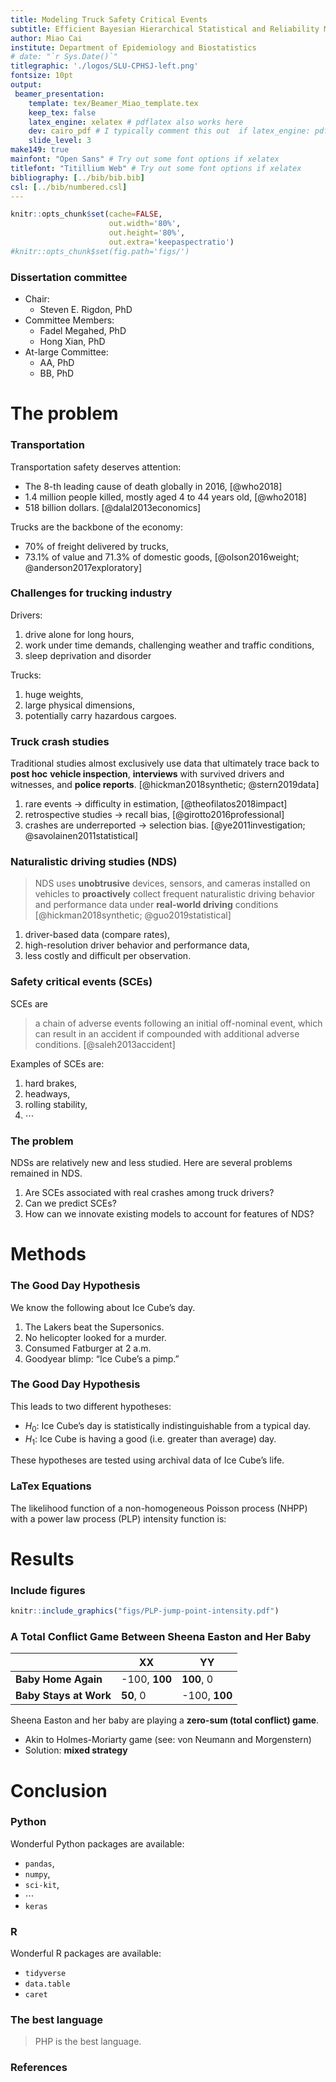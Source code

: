 ```yaml
---
title: Modeling Truck Safety Critical Events
subtitle: Efficient Bayesian Hierarchical Statistical and Reliability Models
author: Miao Cai
institute: Department of Epidemiology and Biostatistics
# date: "`r Sys.Date()`"
titlegraphic: './logos/SLU-CPHSJ-left.png'
fontsize: 10pt
output:
 beamer_presentation:
    template: tex/Beamer_Miao_template.tex
    keep_tex: false
    latex_engine: xelatex # pdflatex also works here
    dev: cairo_pdf # I typically comment this out  if latex_engine: pdflatex
    slide_level: 3
make149: true
mainfont: "Open Sans" # Try out some font options if xelatex
titlefont: "Titillium Web" # Try out some font options if xelatex
bibliography: [../bib/bib.bib]
csl: [../bib/numbered.csl]
---
```


```r
knitr::opts_chunk$set(cache=FALSE,
                      out.width='80%',
                      out.height='80%',
                      out.extra='keepaspectratio')
#knitr::opts_chunk$set(fig.path='figs/')
```

### Dissertation committee

- Chair:
    + Steven E. Rigdon, PhD

- Committee Members:
    + Fadel Megahed, PhD
    + Hong Xian, PhD

- At-large Committee:
    + AA, PhD
    + BB, PhD
    
The problem
============

### Transportation

Transportation safety deserves attention:

- The 8-th leading cause of death globally in 2016, [@who2018]
- 1.4 million people killed, mostly aged 4 to 44 years old, [@who2018]
- 518 billion dollars. [@dalal2013economics]

Trucks are the backbone of the economy:

- 70% of freight delivered by trucks,
- 73.1% of value and 71.3% of domestic goods, [@olson2016weight; @anderson2017exploratory]

### Challenges for trucking industry

Drivers:

1. drive alone for long hours, 
2. work under time demands, challenging weather and traffic conditions,
2. sleep deprivation and disorder

Trucks: 

1. huge weights, 
2. large physical dimensions,
3. potentially carry hazardous cargoes.

### Truck crash studies

Traditional studies almost exclusively use data that ultimately trace back to **post hoc** __vehicle inspection__, __interviews__ with survived drivers and witnesses, and __police reports__. [@hickman2018synthetic; @stern2019data]

1. rare events $\rightarrow$ difficulty in estimation, [@theofilatos2018impact]
2. retrospective studies $\rightarrow$ recall bias, [@girotto2016professional]
3. crashes are underreported $\rightarrow$ selection bias. [@ye2011investigation; @savolainen2011statistical]

### Naturalistic driving studies (NDS)

> NDS uses **unobtrusive** devices, sensors, and cameras installed on vehicles to **proactively** collect frequent naturalistic driving behavior and performance data under **real-world driving** conditions [@hickman2018synthetic; @guo2019statistical]

1. driver-based data (compare rates),
2. high-resolution driver behavior and performance data,
3. less costly and difficult per observation.

### Safety critical events (SCEs)

SCEs are

>  a chain of adverse events following an initial off-nominal event, which can result in an accident if compounded with additional adverse conditions. [@saleh2013accident]

Examples of SCEs are: 

1. hard brakes,
2. headways,
3. rolling stability,
4. $\cdots$

### The problem

NDSs are relatively new and less studied. Here are several problems remained in NDS.

1. Are SCEs associated with real crashes among truck drivers?
2. Can we predict SCEs?
3. How can we innovate existing models to account for features of NDS?



Methods
=======

### The Good Day Hypothesis

We know the following about Ice Cube's day.

1. The Lakers beat the Supersonics.
2. No helicopter looked for a murder.
3. Consumed Fatburger at 2 a.m.
4. Goodyear blimp: "Ice Cube's a pimp."

### The Good Day Hypothesis

This leads to two different hypotheses:

- $H_0$: Ice Cube's day is statistically indistinguishable from a typical day.
- $H_1$: Ice Cube is having a good (i.e. greater than average) day.

These hypotheses are tested using archival data of Ice Cube's life.

### LaTex Equations

The likelihood function of a non-homogeneous Poisson process (NHPP) with a power law process (PLP) intensity function is:

\begin{equation}\label{eq:pdftau}
\begin{aligned}
f(n, t_1, t_2, \cdots, t_n) & = f(n)f(t_1, t_2, \cdots, t_n|n)\\
& = \frac{e^{-\int_0^\tau \lambda(u)du}[\int_0^\tau \lambda(u)du]^n}{n!}n!\frac{\prod_{i=1}^n\lambda(t_i)}{[\Lambda(\tau)]^n}\\
& = \Big(\prod_{i=1}^n\lambda(t_i) \Big)e^{-\int_0^\tau \lambda(u)du}\\
& = \Big(\prod_{i=1}^n\frac{\beta}{\theta}(\frac{t_i}{\theta})^{\beta - 1} \Big)e^{-(\tau/\theta)^\beta},\\ 
n & = 0, 1, 2, \cdots, \quad  0 < t_1 < t_2 < \cdots < t_n
\end{aligned}
\end{equation}

Results
=======

### Include figures

```r
knitr::include_graphics("figs/PLP-jump-point-intensity.pdf")
```

### A Total Conflict Game Between Sheena Easton and Her Baby

|                        | XX            | YY            |
|------------------------|---------------|---------------|
| **Baby Home Again**    |  -100, **100**| **100**, 0    |
| **Baby Stays at Work** |   **50**, 0   | -100, **100** |

Sheena Easton and her baby are playing a **zero-sum (total conflict) game**.

- Akin to Holmes-Moriarty game (see: von Neumann and Morgenstern)
- Solution: **mixed strategy**


Conclusion
==========

### Python

Wonderful Python packages are available:

- `pandas`, 
- `numpy`, 
- `sci-kit`, 
- $\cdots$
- `keras`

### R

Wonderful R packages are available:

- `tidyverse`
- `data.table`
- `caret`

### The best language

> PHP is the best language.


### References

